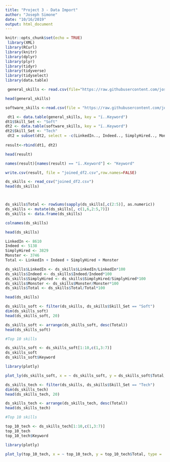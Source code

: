 ---
title: "Project 3 - Data Import"
author: "Joseph Simone"
date: "10/16/2019"
output: html_document
---

```{r setup, include=FALSE}
knitr::opts_chunk$set(echo = TRUE)
 library(XML)
library(RCurl)
library(knitr)
library(dplyr)
library(plyr)
library(tidyr)
library(tidyverse)
library(tidyselect)
library(data.table)
```

```{r}
 general_skills <- read.csv(file="https://raw.githubusercontent.com/josephsimone/DATA_607_Project_3/master/kaggle_ds_general_skills_revised.csv")

head(general_skills)


```

```{r}
software_skills <-read.csv(file = "https://raw.githubusercontent.com/josephsimone/DATA_607_Project_3/master/kaggle_ds_job_listing_software.csv")
```




```{r}
 dt1 <- data.table(general_skills, key = "ï..Keyword")
dt1$Skill_Set <- "Soft"
dt2 <- data.table(software_skills, key = "ï..Keyword")
dt2$Skill_Set <- "Tech"
 dt2 = subset(dt2, select = -c(LinkedIn.., Indeed.., SimplyHired.., Monster.., Avg.., GlassDoor.Self.Reported...2017, Difference) )
 
result<-rbind(dt1, dt2)
```



```{r}
head(result)
```

```{r}
names(result)[names(result) == "ï..Keyword"] <- "Keyword"
```


```{r}
write.csv(result, file = "joined_df2.csv",row.names=FALSE)
```

```{r}
ds_skills <- read_csv("joined_df2.csv")
head(ds_skills)



ds_skills$Total <- rowSums(sapply(ds_skills[,c(2:5)], as.numeric))
ds_skills <- mutate(ds_skills[, c(1,6,2:5,7)])
ds_skills <- data.frame(ds_skills)

colnames(ds_skills)

head(ds_skills)

LinkedIn <- 8610
Indeed <- 5138
SimplyHired <- 3829
Monster <- 3746
Total <- LinkedIn + Indeed + SimplyHired + Monster

ds_skills$LinkedIn <- ds_skills$LinkedIn/LinkedIn*100
ds_skills$Indeed <- ds_skills$Indeed/Indeed*100
ds_skills$SimplyHired <- ds_skills$SimplyHired/SimplyHired*100
ds_skills$Monster <- ds_skills$Monster/Monster*100
ds_skills$Total <- ds_skills$Total/Total*100

head(ds_skills)
```

```{r}
ds_skills_soft <- filter(ds_skills, ds_skills$Skill_Set == "Soft")
dim(ds_skills_soft)
head(ds_skills_soft, 20)

ds_skills_soft <- arrange(ds_skills_soft, desc(Total))
head(ds_skills_soft)

#Top 10 skills

ds_skills_soft <- ds_skills_soft[1:10,c(1,3:7)]
ds_skills_soft
ds_skills_soft$Keyword

```

```{r}
library(plotly)

plot_ly(ds_skills_soft, x = ~ ds_skills_soft, y = ds_skills_soft$Total, type = 'bar', name = ds_skills_soft$Keyword)

```


```{r}
ds_skills_tech <- filter(ds_skills, ds_skills$Skill_Set == "Tech")
dim(ds_skills_tech)
head(ds_skills_tech, 20)

ds_skills_tech <- arrange(ds_skills_tech, desc(Total))
head(ds_skills_tech)

#Top 10 skills

top_10_tech <- ds_skills_tech[1:10,c(1,3:7)]
top_10_tech
top_10_tech$Keyword
```


```{r}
library(plotly)

plot_ly(top_10_tech, x = ~ top_10_tech, y = top_10_tech$Total, type = 'bar', name = top_10_tech$Keyword)

```

